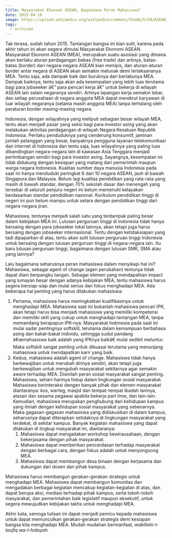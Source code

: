 ```yaml
---
title: Masyarakat Ekonomi ASEAN, Bagaimana Peran Mahasiswa?
date: 2015-04-18
image: https://upload.wikimedia.org/wikipedia/commons/thumb/5/59/ASEAN_Nations_Flags_in_Jakarta_3.jpg/1280px-ASEAN_Nations_Flags_in_Jakarta_3.jpg
tags:
  - archived
---
```


Tak terasa, sudah tahun 2015. Tantangan bangsa ini kian sulit, karena pada akhir tahun ini akan segera dimulai Masyarakat Ekonomi ASEAN. Masyarakat Ekonomi ASEAN (MEA), merupakan suatu asosiasi yang dimana akan berlaku aturan perdagangan bebas (free trade) dan artinya, batas-batas (border) dari negara-negara ASEAN kian menipis, dan aturan-aturan border antar negara di ASEAN akan semakin melunak demi terlaksananya MEA. Tentu saja, ada dampak baik dan buruknya dari berlakunya MEA. Dampak baiknya, tentu saja akan ada kesempatan yang lebih luas terutama bagi para jobseeker â€” para pencari kerja â€” untuk bekerja di wilayah ASEAN lain selain negaranya sendiri. Artinya lapangan kerja semakin lebar, dan setiap perusahaan di negara anggota MEA dapat merekrut karyawan di luar wilayah negaranya (selama masih anggota MEA) tanpa terhalang oleh peraturan border masing-masing negara.

Indonesia, dengan wilayahnya yang meliputi sebagian besar wilayah MEA, tentu akan menjadi pasar yang seksi bagi para investor asing yang akan melakukan aktivitas perdagangan di wilayah Negara Kesatuan Republik Indonesia. Perilaku penduduknya yang cenderung konsumtif, jaminan jumlah pelanggan yang besar, banyaknya pengguna layanan telekomunikasi dan internet di Indonesia dan tentu saja, luas wilayahnya yang paling luas dibandingkan negara-negara lain di kawasan Asia Tenggara menjadi pertimbangan sendiri bagi para investor asing. Sayangnya, kesempatan ini tidak didukung dengan kesiapan yang matang dari pemerintah maupun warga negara Indonesia. Kualitas sumber daya manusia Indonesia pada saat ini hanya menduduki peringkat 6 dari 10 negara ASEAN, jauh di bawah Singapura dan Malaysia. Belum lagi kualitas pendidikan yang rata-rata yang masih di bawah standar, dengan 70% sekolah dasar dan menengah yang tersebar di seluruh penjuru negeri ini belum memenuhi kelayakan berdasarkan standar pendidikan nasional. Kurikulum pendidikan tinggi di negeri ini pun belum mampu untuk setara dengan pendidikan tinggi dari negara-negara jiran.

Mahasiswa, tentunya menjadi salah satu yang terdampak paling besar dalam kebijakan MEA ini. Lulusan perguruan tinggi di Indonesia tidak hanya bersaing dengan para jobseeker lokal lainnya, akan tetapi juga harus bersaing dengan jobseeker internasional. Tentu dengan ketidaksiapan yang tadi dipaparkan di atas, tentu akan sulit lulusan perguruan tinggi Indonesia untuk bersaing dengan lulusan perguruan tinggi di negara-negara lain. Itu baru lulusan perguruan tinggi, bagaimana dengan lulusan SMK, SMA atau yang lainnya?

Lalu bagaimana seharusnya peran mahasiswa dalam menyikapi hal ini? Mahasiswa, sebagai agent of change (agen perubahan) tentunya tidak dapat diam berpangku tangan. Sebagai elemen yang mendapatkan impact yang lumayan besar dengan adanya kebijakan MEA, tentu mahasiswa harus segera bersiap-siap dan mulai serius dan fokus menghadapi MEA. Ada beberapa hal penting yang harus dilakukan mahasiswa:

1. Pertama, mahasiswa harus meningkatkan kualifikasinya untuk menghadapi MEA. Mahasiswa saat ini bukanlah mahasiswa pencari IPK, akan tetapi harus bisa menjadi mahasiswa yang memiliki kompetensi dan memiliki skill yang cukup untuk menghadapi tantangan MEA, tanpa memandang berapapun IPK-nya. Masyarakat Indonesia pada saat ini mulai sadar pentingnya softskill, terutama dalam kemampuan berbahasa asing dan bakat-bakat individu, sehingga sudut pandang â€œmahasiswa baik adalah yang IPKnya baikâ€ mulai sedikit meluntur. Maka softskill sangat penting untuk dikuasai terutama yang menunjang mahasiswa untuk mendapatkan karir yang baik.
2. Kedua, mahasiswa adalah agent of change. Mahasiswa tidak hanya berkewajiban untuk merubah dirinya sendiri, akan tetapi juga berkewajiban untuk mengubah masyarakat sekitarnya agar semakin aware terhadap MEA. Disinilah peran sosial masyarakat sangat penting. Mahasiswa, sehari-harinya hidup dalam lingkungan sosial masyarakat. Mahasiswa berinteraksi dengan banyak pihak dan elemen masyarakat diantaranya: kos, warteg, masjid dan tempat-tempat ibadah lainnya, atasan dan sesama pegawai apabila bekerja part time, dan lain-lain. Kemudian, mahasiswa merupakan penghubung dari kehidupan kampus yang ilmiah dengan kehidupan sosial masyarakat yang sebenarnya. Maka gagasan-gagasan mahasiswa yang didiskusikan di dalam kampus, seharusnya dapat diterapkan setidaknya di lingkungan masyarakat yang terdekat, di sekitar kampus. Banyak kegiatan mahasiswa yang dapat dilakukan di lingkup masyarakat ini, diantaranya:
   1. Mahasiswa dapat mengadakan workshop kewirausahaan, dengan bekerjasama dengan pihak masyarakat.
   2. Mahasiswa dapat memberikan pencerdasan terhadap masyarakat dengan berbagai cara, dengan fokus adalah untuk menyongsong MEA.
   3. Mahasiswa dapat membangun desa binaan dengan kerjasama dan dukungan dari dosen dan pihak kampus.

Mahasiswa harus membangun gerakan-gerakan strategis untuk menghadapi MEA. Mahasiswa dapat membangun komunitas dan mengadakan berbagai kegiatan mencakup kegiatan-kegiatan di atas, dan dapat berupa aksi, mediasi terhadap pihak kampus, serta tokoh-tokoh masyarakat, dan pemerintahan baik legislatif maupun eksekutif, untuk segera mewujudkan kebijakan taktis untuk menghadapi MEA.

Akhir kata, semoga tulisan ini dapat menjadi pemicu kepada mahasiswa untuk dapat memunculkan gerakan-gerakan strategis demi kesiapan bangsa kita menghadapi MEA. Mudah mudahan bermanfaat, _wabillahi-t-taufiq wa-l-hidayah._
